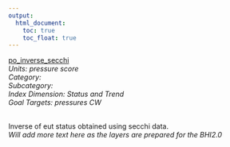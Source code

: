 ```yaml
---
output:
  html_document:
    toc: true
    toc_float: true
---
```


[po_inverse_secchi](https://github.com/OHI-Science/bhi/blob/master/baltic/layers/po_inverse_secchi_bhi2015.csv)\
*Units: pressure score*\
*Category:*\
*Subcategory:*\
*Index Dimension: Status and Trend*\
*Goal Targets: pressures CW*\
<br>

Inverse of eut status obtained using secchi data.\
*Will add more text here as the layers are prepared for the BHI2.0*



<br>


